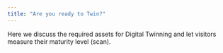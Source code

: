 ```yaml
---
title: "Are you ready to Twin?"
---
```


Here we discuss the required assets for Digital Twinning and let visitors measure their maturity level (scan).
